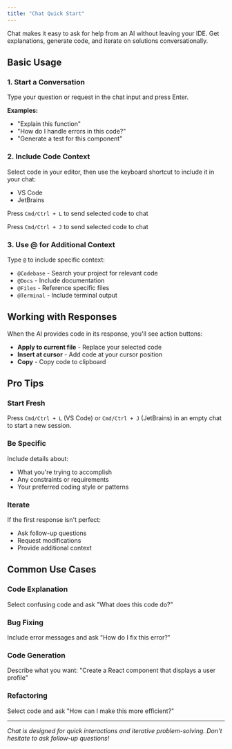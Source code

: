 ```yaml
---
title: "Chat Quick Start"
---
```


Chat makes it easy to ask for help from an AI without leaving your IDE. Get explanations, generate code, and iterate on solutions conversationally.

## Basic Usage[​](#basic-usage "Direct link to Basic Usage")

### 1. Start a Conversation[​](#1-start-a-conversation "Direct link to 1. Start a Conversation")

Type your question or request in the chat input and press Enter.

**Examples:**

- "Explain this function"
- "How do I handle errors in this code?"
- "Generate a test for this component"

### 2. Include Code Context[​](#2-include-code-context "Direct link to 2. Include Code Context")

Select code in your editor, then use the keyboard shortcut to include it in your chat:

- VS Code
- JetBrains

Press `Cmd/Ctrl + L` to send selected code to chat

Press `Cmd/Ctrl + J` to send selected code to chat

### 3. Use @ for Additional Context[​](#3-use--for-additional-context "Direct link to 3. Use @ for Additional Context")

Type `@` to include specific context:

- `@Codebase` - Search your project for relevant code
- `@Docs` - Include documentation
- `@Files` - Reference specific files
- `@Terminal` - Include terminal output

## Working with Responses[​](#working-with-responses "Direct link to Working with Responses")

When the AI provides code in its response, you'll see action buttons:

- **Apply to current file** - Replace your selected code
- **Insert at cursor** - Add code at your cursor position
- **Copy** - Copy code to clipboard

## Pro Tips[​](#pro-tips "Direct link to Pro Tips")

### Start Fresh[​](#start-fresh "Direct link to Start Fresh")

Press `Cmd/Ctrl + L` (VS Code) or `Cmd/Ctrl + J` (JetBrains) in an empty chat to start a new session.

### Be Specific[​](#be-specific "Direct link to Be Specific")

Include details about:

- What you're trying to accomplish
- Any constraints or requirements
- Your preferred coding style or patterns

### Iterate[​](#iterate "Direct link to Iterate")

If the first response isn't perfect:

- Ask follow-up questions
- Request modifications
- Provide additional context

## Common Use Cases[​](#common-use-cases "Direct link to Common Use Cases")

### Code Explanation[​](#code-explanation "Direct link to Code Explanation")

Select confusing code and ask "What does this code do?"

### Bug Fixing[​](#bug-fixing "Direct link to Bug Fixing")

Include error messages and ask "How do I fix this error?"

### Code Generation[​](#code-generation "Direct link to Code Generation")

Describe what you want: "Create a React component that displays a user profile"

### Refactoring[​](#refactoring "Direct link to Refactoring")

Select code and ask "How can I make this more efficient?"

---

_Chat is designed for quick interactions and iterative problem-solving. Don't hesitate to ask follow-up questions!_
